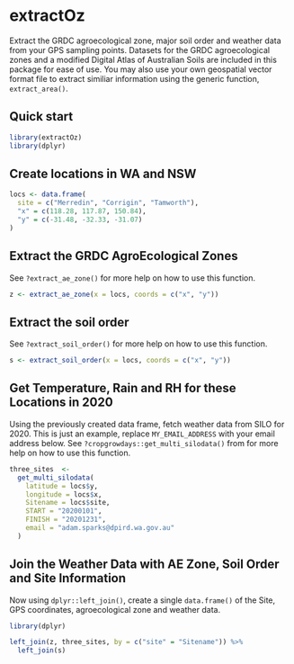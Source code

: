 # extractOz

Extract the GRDC agroecological zone, major soil order and weather data from your GPS sampling points.
Datasets for the GRDC agroecological zones and a modified Digital Atlas of Australian Soils are included in this package for ease of use.
You may also use your own geospatial vector format file to extract similiar information using the generic function, `extract_area()`.

## Quick start

```r
library(extractOz)
library(dplyr)
```

## Create locations in WA and NSW

```r
locs <- data.frame(
  site = c("Merredin", "Corrigin", "Tamworth"),
  "x" = c(118.28, 117.87, 150.84),
  "y" = c(-31.48, -32.33, -31.07)
)
```

## Extract the GRDC AgroEcological Zones

See `?extract_ae_zone()` for more help on how to use this function.

```r
z <- extract_ae_zone(x = locs, coords = c("x", "y"))
```

## Extract the soil order

See `?extract_soil_order()` for more help on how to use this function.

```r
s <- extract_soil_order(x = locs, coords = c("x", "y"))
```

## Get Temperature, Rain and RH for these Locations in 2020

Using the previously created data frame, fetch weather data from SILO for 2020.
This is just an example, replace `MY_EMAIL_ADDRESS` with your email address below.
See `?cropgrowdays::get_multi_silodata()` from for more help on how to use this function.

```r
three_sites  <-
  get_multi_silodata(
    latitude = locs$y,
    longitude = locs$x,
    Sitename = locs$site,
    START = "20200101",
    FINISH = "20201231",
    email = "adam.sparks@dpird.wa.gov.au"
  )
```

## Join the Weather Data with AE Zone, Soil Order and Site Information

Now using `dplyr::left_join()`, create a single `data.frame()` of the Site, GPS coordinates, agroecological zone and weather data.

```r
library(dplyr)

left_join(z, three_sites, by = c("site" = "Sitename")) %>% 
  left_join(s)
```

